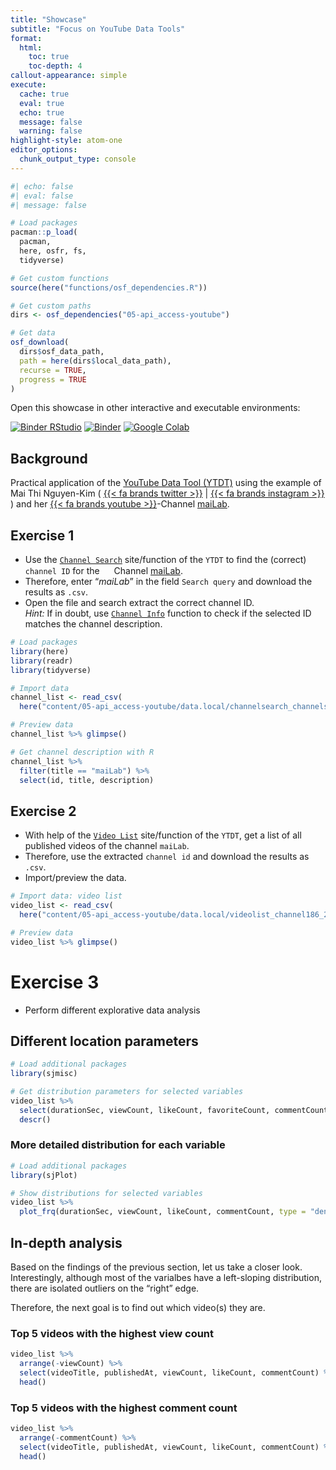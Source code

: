 ```yaml
---
title: "Showcase"
subtitle: "Focus on YouTube Data Tools"
format: 
  html:
    toc: true
    toc-depth: 4
callout-appearance: simple
execute: 
  cache: true
  eval: true
  echo: true
  message: false
  warning: false
highlight-style: atom-one
editor_options: 
  chunk_output_type: console
---
```


```r
#| echo: false
#| eval: false
#| message: false

# Load packages
pacman::p_load(
  pacman,
  here, osfr, fs, 
  tidyverse)

# Get custom functions
source(here("functions/osf_dependencies.R"))

# Get custom paths
dirs <- osf_dependencies("05-api_access-youtube")

# Get data
osf_download(
  dirs$osf_data_path,
  path = here(dirs$local_data_path),
  recurse = TRUE,
  progress = TRUE
)
```

::: callout-tip
Open this showcase in other interactive and executable environments:

[![Binder RStudio](/img/badge-binder_rstudio.svg)](https://mybinder.org/v2/gh/chrdrn/digital-behavioral-data-binder/HEAD?urlpath=rstudio)
[![Binder Jupyter](/img/badge-binder_jupyter.svg){alt="Binder"}](https://mybinder.org/v2/gh/chrdrn/digital-behavioral-data-binder/HEAD)
[![Google Colab](https://colab.research.google.com/assets/colab-badge.svg){alt="Google Colab"}](https://colab.research.google.com/github/chrdrn/digital-behavioral-data-binder/blob/main/session_05-showcase_youtube.ipynb)
:::

## Background

Practical application of the [YouTube Data Tool (YTDT)](https://tools.digitalmethods.net/netvizz/youtube/) using the example of Mai Thi Nguyen-Kim ( [{{< fa brands twitter >}}](https://twitter.com/maithi_nk) \| [{{< fa brands instagram >}}](https://www.instagram.com/maithink/) ) and her [{{< fa brands youtube >}}](https://www.youtube.com/c/maiLab)-Channel [maiLab](https://www.youtube.com/c/maiLab).

## Exercise 1

-   Use the [`Channel Search`](https://tools.digitalmethods.net/netvizz/youtube/mod_channels_search.php) site/function of the `YTDT` to find the (correct) `channel ID` for the <img src="https://raw.githubusercontent.com/FortAwesome/Font-Awesome/6.x/svgs/brands/youtube.svg" width="15" height="15"/> Channel [maiLab](https://www.youtube.com/c/maiLab).
-   Therefore, enter "*maiLab*" in the field `Search query` and download the results as `.csv`.
-   Open the file and search extract the correct channel ID.\
    *Hint:* If in doubt, use [`Channel Info`](https://tools.digitalmethods.net/netvizz/youtube/mod_channel_info.php) function to check if the selected ID matches the channel description.

```r
# Load packages
library(here)
library(readr)
library(tidyverse)

# Import data
channel_list <- read_csv(
  here("content/05-api_access-youtube/data.local/channelsearch_channels50_2022_11_17-09_54_22.csv"))

# Preview data 
channel_list %>% glimpse()
```

```r
# Get channel description with R
channel_list %>%
  filter(title == "maiLab") %>%
  select(id, title, description)
```

## Exercise 2

-   With help of the [`Video List`](https://tools.digitalmethods.net/netvizz/youtube/mod_videos_list.php) site/function of the `YTDT`, get a list of all published videos of the channel `maiLab`.
-   Therefore, use the extracted `channel id` and download the results as `.csv`.
-   Import/preview the data.

```r
# Import data: video list
video_list <- read_csv(
  here("content/05-api_access-youtube/data.local/videolist_channel186_2022_11_17-10_20_11.csv"))

# Preview data 
video_list %>% glimpse()
```

# Exercise 3

-   Perform different explorative data analysis

## Different location parameters

```r
# Load additional packages
library(sjmisc) 

# Get distribution parameters for selected variables
video_list %>% 
  select(durationSec, viewCount, likeCount, favoriteCount, commentCount) %>% 
  descr()

```

### More detailed distribution for each variable

```r
# Load additional packages
library(sjPlot) 

# Show distributions for selected variables
video_list %>% 
  plot_frq(durationSec, viewCount, likeCount, commentCount, type = "density")
```

## In-depth analysis

Based on the findings of the previous section, let us take a closer look. Interestingly, although most of the varialbes have a left-sloping distribution, there are isolated outliers on the "right" edge.

Therefore, the next goal is to find out which video(s) they are.

### Top 5 videos with the **highest view count**

```r
video_list %>% 
  arrange(-viewCount) %>% 
  select(videoTitle, publishedAt, viewCount, likeCount, commentCount) %>% 
  head()
```

### Top 5 videos with the **highest comment count**

```r
video_list %>% 
  arrange(-commentCount) %>% 
  select(videoTitle, publishedAt, viewCount, likeCount, commentCount) %>% 
  head()
```
